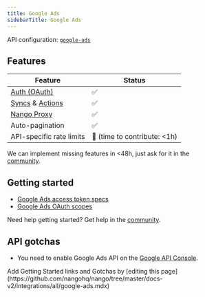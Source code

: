 ```yaml
---
title: Google Ads
sidebarTitle: Google Ads
---
```


API configuration: [`google-ads`](https://nango.dev/providers.yaml)

## Features

| Feature                                                                          | Status                          |
| -------------------------------------------------------------------------------- | ------------------------------- |
| [Auth (OAuth)](/guides/oauth)                                                    | ✅                              |
| [Syncs](/guides/sync) & [Actions](/guides/action)                                | ✅                              |
| [Nango Proxy](/guides/proxy)                                                     | ✅                              |
| Auto-pagination                                                                  | ✅                              |
| API-specific rate limits                                                         | 🚫 (time to contribute: &lt;1h) |

<Tip>We can implement missing features in &lt;48h, just ask for it in the [community](https://nango.dev/slack).</Tip>

## Getting started

-   [Google Ads access token specs](https://developers.google.com/google-ads/api/docs/oauth/overview)
-   [Google Ads OAuth scopes](https://developers.google.com/google-ads/api/docs/oauth/internals#scope)

<Tip>Need help getting started? Get help in the [community](https://nango.dev/slack).</Tip>

## API gotchas

-   You need to enable Google Ads API on the [Google API Console](https://console.cloud.google.com/apis/dashboard).

<Note>
    Add Getting Started links and Gotchas by [editing this page](https://github.com/nangohq/nango/tree/master/docs-v2/integrations/all/google-ads.mdx)
</Note>

